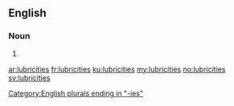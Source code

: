 ==English==

===Noun===
{{head|en}}

# {{plural of|lubricity}}

[[Category:English plurals ending in "-ies"]]

[[ar:lubricities]]
[[fr:lubricities]]
[[ku:lubricities]]
[[my:lubricities]]
[[no:lubricities]]
[[sv:lubricities]]